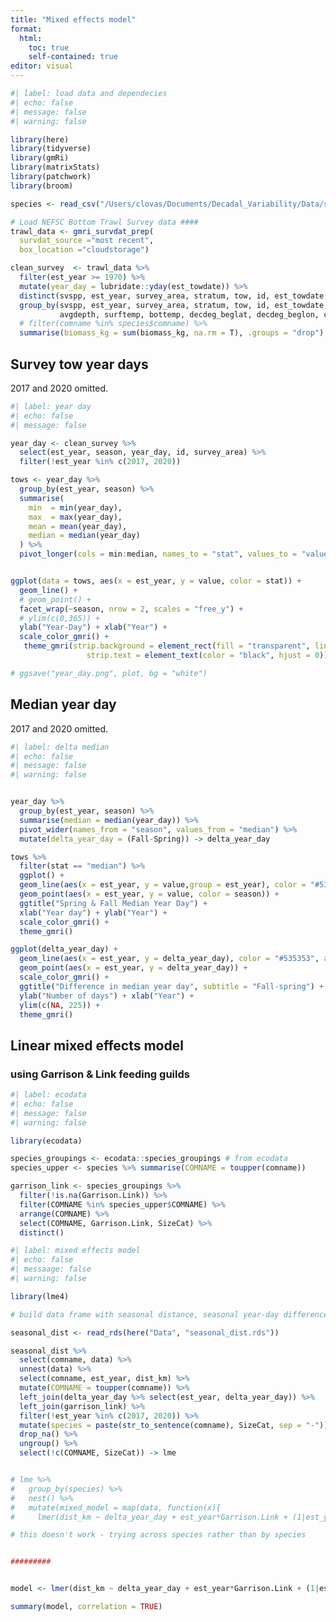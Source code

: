 ```yaml
---
title: "Mixed effects model"
format: 
  html:
    toc: true
    self-contained: true
editor: visual
---
```

```r
#| label: load data and dependecies
#| echo: false
#| message: false
#| warning: false

library(here)
library(tidyverse)
library(gmRi)
library(matrixStats)
library(patchwork)
library(broom)

species <- read_csv("/Users/clovas/Documents/Decadal_Variability/Data/species_list_final.csv") # more extensive species list

# Load NEFSC Bottom Trawl Survey data ####
trawl_data <- gmri_survdat_prep(
  survdat_source ="most recent",
  box_location ="cloudstorage")

clean_survey  <- trawl_data %>% 
  filter(est_year >= 1970) %>%
  mutate(year_day = lubridate::yday(est_towdate)) %>% 
  distinct(svspp, est_year, survey_area, stratum, tow, id, est_towdate, year_day, season, comname, catchsex, .keep_all = T) %>%
  group_by(svspp, est_year, survey_area, stratum, tow, id, est_towdate, year_day, season, 
           avgdepth, surftemp, bottemp, decdeg_beglat, decdeg_beglon, comname, abundance) %>% 
  # filter(comname %in% species$comname) %>% 
  summarise(biomass_kg = sum(biomass_kg, na.rm = T), .groups = "drop")


```
## Survey tow year days
2017 and 2020 omitted.
```r
#| label: year day
#| echo: false
#| message: false

year_day <- clean_survey %>% 
  select(est_year, season, year_day, id, survey_area) %>% 
  filter(!est_year %in% c(2017, 2020))

tows <- year_day %>% 
  group_by(est_year, season) %>% 
  summarise(
    min  = min(year_day),
    max  = max(year_day),
    mean = mean(year_day),
    median = median(year_day)
  ) %>% 
  pivot_longer(cols = min:median, names_to = "stat", values_to = "value")


ggplot(data = tows, aes(x = est_year, y = value, color = stat)) +
  geom_line() +
  # geom_point() +
  facet_wrap(~season, nrow = 2, scales = "free_y") + 
  # ylim(c(0,365)) +
  ylab("Year-Day") + xlab("Year") +
  scale_color_gmri() +
   theme_gmri(strip.background = element_rect(fill = "transparent", linetype = 1, linewidth = 1, color = "transparent"),
                 strip.text = element_text(color = "black", hjust = 0)) # -> plot

# ggsave("year_day.png", plot, bg = "white")

```
## Median year day
2017 and 2020 omitted.
```r
#| label: delta median
#| echo: false
#| message: false
#| warning: false


year_day %>% 
  group_by(est_year, season) %>% 
  summarise(median = median(year_day)) %>% 
  pivot_wider(names_from = "season", values_from = "median") %>% 
  mutate(delta_year_day = (Fall-Spring)) -> delta_year_day

tows %>% 
  filter(stat == "median") %>% 
  ggplot() + 
  geom_line(aes(x = est_year, y = value,group = est_year), color = "#535353", alpha = 0.8) +
  geom_point(aes(x = est_year, y = value, color = season)) +
  ggtitle("Spring & Fall Median Year Day") +
  xlab("Year day") + ylab("Year") +
  scale_color_gmri() +
  theme_gmri()

ggplot(delta_year_day) +
  geom_line(aes(x = est_year, y = delta_year_day), color = "#535353", alpha = 0.8) +
  geom_point(aes(x = est_year, y = delta_year_day)) +
  scale_color_gmri() +
  ggtitle("Difference in median year day", subtitle = "Fall-spring") + 
  ylab("Number of days") + xlab("Year") +
  ylim(c(NA, 225)) +
  theme_gmri()

```
## Linear mixed effects model
### using Garrison & Link feeding guilds
```r
#| label: ecodata
#| echo: false
#| message: false
#| warning: false

library(ecodata)

species_groupings <- ecodata::species_groupings # from ecodata
species_upper <- species %>% summarise(COMNAME = toupper(comname))

garrison_link <- species_groupings %>% 
  filter(!is.na(Garrison.Link)) %>% 
  filter(COMNAME %in% species_upper$COMNAME) %>% 
  arrange(COMNAME) %>%
  select(COMNAME, Garrison.Link, SizeCat) %>% 
  distinct()

```


```r
#| label: mixed effects model
#| echo: false
#| messaage: false
#| warning: false

library(lme4)

# build data frame with seasonal distance, seasonal year-day difference, species groups and year

seasonal_dist <- read_rds(here("Data", "seasonal_dist.rds"))

seasonal_dist %>% 
  select(comname, data) %>% 
  unnest(data) %>% 
  select(comname, est_year, dist_km) %>% 
  mutate(COMNAME = toupper(comname)) %>% 
  left_join(delta_year_day %>% select(est_year, delta_year_day)) %>%
  left_join(garrison_link) %>%
  filter(!est_year %in% c(2017, 2020)) %>% 
  mutate(species = paste(str_to_sentence(comname), SizeCat, sep = "-")) %>% # treating species that have different feeding guilds according to size categories as different entities
  drop_na() %>% 
  ungroup() %>% 
  select(!c(COMNAME, SizeCat)) -> lme


# lme %>% 
#   group_by(species) %>% 
#   nest() %>% 
#   mutate(mixed_model = map(data, function(x){
#     lmer(dist_km ~ delta_year_day + est_year*Garrison.Link + (1|est_year) + (1|comname), data = x)})) 

# this doesn't work - trying across species rather than by species


#########


model <- lmer(dist_km ~ delta_year_day + est_year*Garrison.Link + (1|est_year) + (1|species), data = lme) # using species to differentiate size class

summary(model, correlation = TRUE)

```

